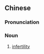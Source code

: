 ==Chinese==
{{zh-forms|type=22}}
{{wikipedia|lang=zh}}

===Pronunciation===
{{zh-pron
|m=不yùn不yù
|cat=n
}}

===Noun===
{{zh-noun}}

# [[infertility]] {{gloss|collective term for female and male infertility}}